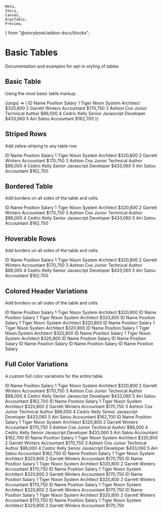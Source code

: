     Meta,
    Story,
    Canvas,
    ArgsTable,
    Preview,
} from "@storybook/addon-docs/blocks";

<Meta title="Tables/Basic Tables" component={BasicTable} />

# Basic Tables

<p className="sbdocs-desc">
    Documentation and examples for opt-in styling of tables
</p>

## Basic Table

Using the most basic table markup.

<Canvas>
    <Story
        name="Table Controls"
        argTypes={{
            striped: {
                control: {
                    type: `boolean`,
                },
            },
            bordered: {
                control: {
                    type: `boolean`,
                },
            },
            hover: {
                control: {
                    type: `boolean`,
                },
            },
            color: {
                control: {
                    type: `select`,
                    options: [
                        "primary",
                        "secondary",
                        "success",
                        "danger",
                        "warning",
                        "info",
                        "teal",
                        "indigo",
                        "purple",
                        "pink",
                        "orange",
                    ],
                },
            },
            theadColor: {
                control: {
                    type: `select`,
                    options: [
                        "primary",
                        "secondary",
                        "success",
                        "danger",
                        "warning",
                        "info",
                        "teal",
                        "indigo",
                        "purple",
                        "pink",
                        "orange",
                    ],
                },
            },
            className: {
                control: {
                    type: `text`,
                },
            },
        }}
    >
        {(args) => (
            <BasicTable {...args}>
                <thead>
                    <tr>
                        <th>ID</th>
                        <th>Name</th>
                        <th>Position</th>
                        <th>Salary</th>
                    </tr>
                </thead>
                <tbody>
                    <tr>
                        <th scope="row">1</th>
                        <td>Tiger Nixon</td>
                        <td>System Architect</td>
                        <td>$320,800</td>
                    </tr>
                    <tr>
                        <th scope="row">2</th>
                        <td>Garrett Winters</td>
                        <td>Accountant</td>
                        <td>$170,750</td>
                    </tr>
                    <tr>
                        <th scope="row">3</th>
                        <td>Ashton Cox</td>
                        <td>Junior Technical Author</td>
                        <td>$86,000</td>
                    </tr>
                    <tr>
                        <th scope="row">4</th>
                        <td>Cedric Kelly</td>
                        <td>Senior Javascript Developer</td>
                        <td>$433,060</td>
                    </tr>
                    <tr>
                        <th scope="row">5</th>
                        <td>Airi Satou</td>
                        <td>Accountant</td>
                        <td>$162,700</td>
                    </tr>
                </tbody>
            </BasicTable>
        )}
    </Story>
</Canvas>

<ArgsTable of={BasicTable} story="Table Controls" />

## Striped Rows

Add zebra-striping to any table row.

<Preview withToolbar>
    <Story name="Striped Rows">
        <BasicTable striped>
            <thead>
                <tr>
                    <th>ID</th>
                    <th>Name</th>
                    <th>Position</th>
                    <th>Salary</th>
                </tr>
            </thead>
            <tbody>
                <tr>
                    <th scope="row">1</th>
                    <td>Tiger Nixon</td>
                    <td>System Architect</td>
                    <td>$320,800</td>
                </tr>
                <tr>
                    <th scope="row">2</th>
                    <td>Garrett Winters</td>
                    <td>Accountant</td>
                    <td>$170,750</td>
                </tr>
                <tr>
                    <th scope="row">3</th>
                    <td>Ashton Cox</td>
                    <td>Junior Technical Author</td>
                    <td>$86,000</td>
                </tr>
                <tr>
                    <th scope="row">4</th>
                    <td>Cedric Kelly</td>
                    <td>Senior Javascript Developer</td>
                    <td>$433,060</td>
                </tr>
                <tr>
                    <th scope="row">5</th>
                    <td>Airi Satou</td>
                    <td>Accountant</td>
                    <td>$162,700</td>
                </tr>
            </tbody>
        </BasicTable>
    </Story>
</Preview>

## Bordered Table

Add borders on all sides of the table and cells.

<Preview withToolbar>
    <Story name="Bordered Table">
        <BasicTable bordered>
            <thead>
                <tr>
                    <th>ID</th>
                    <th>Name</th>
                    <th>Position</th>
                    <th>Salary</th>
                </tr>
            </thead>
            <tbody>
                <tr>
                    <th scope="row">1</th>
                    <td>Tiger Nixon</td>
                    <td>System Architect</td>
                    <td>$320,800</td>
                </tr>
                <tr>
                    <th scope="row">2</th>
                    <td>Garrett Winters</td>
                    <td>Accountant</td>
                    <td>$170,750</td>
                </tr>
                <tr>
                    <th scope="row">3</th>
                    <td>Ashton Cox</td>
                    <td>Junior Technical Author</td>
                    <td>$86,000</td>
                </tr>
                <tr>
                    <th scope="row">4</th>
                    <td>Cedric Kelly</td>
                    <td>Senior Javascript Developer</td>
                    <td>$433,060</td>
                </tr>
                <tr>
                    <th scope="row">5</th>
                    <td>Airi Satou</td>
                    <td>Accountant</td>
                    <td>$162,700</td>
                </tr>
            </tbody>
        </BasicTable>
    </Story>
</Preview>

## Hoverable Rows

Add borders on all sides of the table and cells.

<Preview withToolbar>
    <Story name="Hoverable Rows">
        <BasicTable hover>
            <thead>
                <tr>
                    <th>ID</th>
                    <th>Name</th>
                    <th>Position</th>
                    <th>Salary</th>
                </tr>
            </thead>
            <tbody>
                <tr>
                    <th scope="row">1</th>
                    <td>Tiger Nixon</td>
                    <td>System Architect</td>
                    <td>$320,800</td>
                </tr>
                <tr>
                    <th scope="row">2</th>
                    <td>Garrett Winters</td>
                    <td>Accountant</td>
                    <td>$170,750</td>
                </tr>
                <tr>
                    <th scope="row">3</th>
                    <td>Ashton Cox</td>
                    <td>Junior Technical Author</td>
                    <td>$86,000</td>
                </tr>
                <tr>
                    <th scope="row">4</th>
                    <td>Cedric Kelly</td>
                    <td>Senior Javascript Developer</td>
                    <td>$433,060</td>
                </tr>
                <tr>
                    <th scope="row">5</th>
                    <td>Airi Satou</td>
                    <td>Accountant</td>
                    <td>$162,700</td>
                </tr>
            </tbody>
        </BasicTable>
    </Story>
</Preview>

## Colored Header Variations

Add borders on all sides of the table and cells.

<Preview withToolbar>
    <Story name="Colored Header Variations">
        <div>
            <BasicTable className="mb-5" bordered theadColor="primary">
                <thead>
                    <tr>
                        <th>ID</th>
                        <th>Name</th>
                        <th>Position</th>
                        <th>Salary</th>
                    </tr>
                </thead>
                <tbody>
                    <tr>
                        <th scope="row">1</th>
                        <td>Tiger Nixon</td>
                        <td>System Architect</td>
                        <td>$320,800</td>
                    </tr>
                </tbody>
            </BasicTable>
            <BasicTable className="mb-5" bordered theadColor="secondary">
                <thead>
                    <tr>
                        <th>ID</th>
                        <th>Name</th>
                        <th>Position</th>
                        <th>Salary</th>
                    </tr>
                </thead>
                <tbody>
                    <tr>
                        <th scope="row">1</th>
                        <td>Tiger Nixon</td>
                        <td>System Architect</td>
                        <td>$320,800</td>
                    </tr>
                </tbody>
            </BasicTable>
            <BasicTable className="mb-5" bordered theadColor="success">
                <thead>
                    <tr>
                        <th>ID</th>
                        <th>Name</th>
                        <th>Position</th>
                        <th>Salary</th>
                    </tr>
                </thead>
                <tbody>
                    <tr>
                        <th scope="row">1</th>
                        <td>Tiger Nixon</td>
                        <td>System Architect</td>
                        <td>$320,800</td>
                    </tr>
                </tbody>
            </BasicTable>
            <BasicTable className="mb-5" bordered theadColor="danger">
                <thead>
                    <tr>
                        <th>ID</th>
                        <th>Name</th>
                        <th>Position</th>
                        <th>Salary</th>
                    </tr>
                </thead>
                <tbody>
                    <tr>
                        <th scope="row">1</th>
                        <td>Tiger Nixon</td>
                        <td>System Architect</td>
                        <td>$320,800</td>
                    </tr>
                </tbody>
            </BasicTable>
            <BasicTable className="mb-5" bordered theadColor="warning">
                <thead>
                    <tr>
                        <th>ID</th>
                        <th>Name</th>
                        <th>Position</th>
                        <th>Salary</th>
                    </tr>
                </thead>
                <tbody>
                    <tr>
                        <th scope="row">1</th>
                        <td>Tiger Nixon</td>
                        <td>System Architect</td>
                        <td>$320,800</td>
                    </tr>
                </tbody>
            </BasicTable>
            <BasicTable className="mb-5" bordered theadColor="info">
                <thead>
                    <tr>
                        <th>ID</th>
                        <th>Name</th>
                        <th>Position</th>
                        <th>Salary</th>
                    </tr>
                </thead>
                <tbody>
                    <tr>
                        <th scope="row">1</th>
                        <td>Tiger Nixon</td>
                        <td>System Architect</td>
                        <td>$320,800</td>
                    </tr>
                </tbody>
            </BasicTable>
            <BasicTable className="mb-5" bordered theadColor="teal">
                <thead>
                    <tr>
                        <th>ID</th>
                        <th>Name</th>
                        <th>Position</th>
                        <th>Salary</th>
                    </tr>
                </thead>
            </BasicTable>
            <BasicTable className="mb-5" bordered theadColor="indigo">
                <thead>
                    <tr>
                        <th>ID</th>
                        <th>Name</th>
                        <th>Position</th>
                        <th>Salary</th>
                    </tr>
                </thead>
            </BasicTable>
            <BasicTable className="mb-5" bordered theadColor="purple">
                <thead>
                    <tr>
                        <th>ID</th>
                        <th>Name</th>
                        <th>Position</th>
                        <th>Salary</th>
                    </tr>
                </thead>
            </BasicTable>
            <BasicTable className="mb-5" bordered theadColor="pink">
                <thead>
                    <tr>
                        <th>ID</th>
                        <th>Name</th>
                        <th>Position</th>
                        <th>Salary</th>
                    </tr>
                </thead>
            </BasicTable>
            <BasicTable className="mb-5" bordered theadColor="orange">
                <thead>
                    <tr>
                        <th>ID</th>
                        <th>Name</th>
                        <th>Position</th>
                        <th>Salary</th>
                    </tr>
                </thead>
            </BasicTable>
        </div>
    </Story>
</Preview>

## Full Color Variations

A custom full color variations for the entire table.

<Preview withToolbar>
    <Story name="Full Color Variations">
        <div>
            <BasicTable className="mb-5" bordered color="primary">
                <thead>
                    <tr>
                        <th>ID</th>
                        <th>Name</th>
                        <th>Position</th>
                        <th>Salary</th>
                    </tr>
                </thead>
                <tbody>
                    <tr>
                        <th scope="row">1</th>
                        <td>Tiger Nixon</td>
                        <td>System Architect</td>
                        <td>$320,800</td>
                    </tr>
                    <tr>
                        <th scope="row">2</th>
                        <td>Garrett Winters</td>
                        <td>Accountant</td>
                        <td>$170,750</td>
                    </tr>
                    <tr>
                        <th scope="row">3</th>
                        <td>Ashton Cox</td>
                        <td>Junior Technical Author</td>
                        <td>$86,000</td>
                    </tr>
                    <tr>
                        <th scope="row">4</th>
                        <td>Cedric Kelly</td>
                        <td>Senior Javascript Developer</td>
                        <td>$433,060</td>
                    </tr>
                    <tr>
                        <th scope="row">5</th>
                        <td>Airi Satou</td>
                        <td>Accountant</td>
                        <td>$162,700</td>
                    </tr>
                </tbody>
            </BasicTable>
            <BasicTable className="mb-5" bordered color="secondary">
                <thead>
                    <tr>
                        <th>ID</th>
                        <th>Name</th>
                        <th>Position</th>
                        <th>Salary</th>
                    </tr>
                </thead>
                <tbody>
                    <tr>
                        <th scope="row">1</th>
                        <td>Tiger Nixon</td>
                        <td>System Architect</td>
                        <td>$320,800</td>
                    </tr>
                    <tr>
                        <th scope="row">2</th>
                        <td>Garrett Winters</td>
                        <td>Accountant</td>
                        <td>$170,750</td>
                    </tr>
                    <tr>
                        <th scope="row">3</th>
                        <td>Ashton Cox</td>
                        <td>Junior Technical Author</td>
                        <td>$86,000</td>
                    </tr>
                    <tr>
                        <th scope="row">4</th>
                        <td>Cedric Kelly</td>
                        <td>Senior Javascript Developer</td>
                        <td>$433,060</td>
                    </tr>
                    <tr>
                        <th scope="row">5</th>
                        <td>Airi Satou</td>
                        <td>Accountant</td>
                        <td>$162,700</td>
                    </tr>
                </tbody>
            </BasicTable>
            <BasicTable className="mb-5" bordered color="success">
                <thead>
                    <tr>
                        <th>ID</th>
                        <th>Name</th>
                        <th>Position</th>
                        <th>Salary</th>
                    </tr>
                </thead>
                <tbody>
                    <tr>
                        <th scope="row">1</th>
                        <td>Tiger Nixon</td>
                        <td>System Architect</td>
                        <td>$320,800</td>
                    </tr>
                    <tr>
                        <th scope="row">2</th>
                        <td>Garrett Winters</td>
                        <td>Accountant</td>
                        <td>$170,750</td>
                    </tr>
                    <tr>
                        <th scope="row">3</th>
                        <td>Ashton Cox</td>
                        <td>Junior Technical Author</td>
                        <td>$86,000</td>
                    </tr>
                    <tr>
                        <th scope="row">4</th>
                        <td>Cedric Kelly</td>
                        <td>Senior Javascript Developer</td>
                        <td>$433,060</td>
                    </tr>
                    <tr>
                        <th scope="row">5</th>
                        <td>Airi Satou</td>
                        <td>Accountant</td>
                        <td>$162,700</td>
                    </tr>
                </tbody>
            </BasicTable>
            <BasicTable className="mb-5" bordered color="warning">
                <thead>
                    <tr>
                        <th>ID</th>
                        <th>Name</th>
                        <th>Position</th>
                        <th>Salary</th>
                    </tr>
                </thead>
                <tbody>
                    <tr>
                        <th scope="row">1</th>
                        <td>Tiger Nixon</td>
                        <td>System Architect</td>
                        <td>$320,800</td>
                    </tr>
                    <tr>
                        <th scope="row">2</th>
                        <td>Garrett Winters</td>
                        <td>Accountant</td>
                        <td>$170,750</td>
                    </tr>
                    <tr>
                        <th scope="row">3</th>
                        <td>Ashton Cox</td>
                        <td>Junior Technical Author</td>
                        <td>$86,000</td>
                    </tr>
                    <tr>
                        <th scope="row">4</th>
                        <td>Cedric Kelly</td>
                        <td>Senior Javascript Developer</td>
                        <td>$433,060</td>
                    </tr>
                    <tr>
                        <th scope="row">5</th>
                        <td>Airi Satou</td>
                        <td>Accountant</td>
                        <td>$162,700</td>
                    </tr>
                </tbody>
            </BasicTable>
            <BasicTable className="mb-5" bordered color="danger">
                <thead>
                    <tr>
                        <th>ID</th>
                        <th>Name</th>
                        <th>Position</th>
                        <th>Salary</th>
                    </tr>
                </thead>
                <tbody>
                    <tr>
                        <th scope="row">1</th>
                        <td>Tiger Nixon</td>
                        <td>System Architect</td>
                        <td>$320,800</td>
                    </tr>
                    <tr>
                        <th scope="row">2</th>
                        <td>Garrett Winters</td>
                        <td>Accountant</td>
                        <td>$170,750</td>
                    </tr>
                </tbody>
            </BasicTable>
            <BasicTable className="mb-5" bordered color="info">
                <thead>
                    <tr>
                        <th>ID</th>
                        <th>Name</th>
                        <th>Position</th>
                        <th>Salary</th>
                    </tr>
                </thead>
                <tbody>
                    <tr>
                        <th scope="row">1</th>
                        <td>Tiger Nixon</td>
                        <td>System Architect</td>
                        <td>$320,800</td>
                    </tr>
                    <tr>
                        <th scope="row">2</th>
                        <td>Garrett Winters</td>
                        <td>Accountant</td>
                        <td>$170,750</td>
                    </tr>
                </tbody>
            </BasicTable>
            <BasicTable className="mb-5" bordered color="teal">
                <thead>
                    <tr>
                        <th>ID</th>
                        <th>Name</th>
                        <th>Position</th>
                        <th>Salary</th>
                    </tr>
                </thead>
                <tbody>
                    <tr>
                        <th scope="row">1</th>
                        <td>Tiger Nixon</td>
                        <td>System Architect</td>
                        <td>$320,800</td>
                    </tr>
                    <tr>
                        <th scope="row">2</th>
                        <td>Garrett Winters</td>
                        <td>Accountant</td>
                        <td>$170,750</td>
                    </tr>
                </tbody>
            </BasicTable>
            <BasicTable className="mb-5" bordered color="indigo">
                <thead>
                    <tr>
                        <th>ID</th>
                        <th>Name</th>
                        <th>Position</th>
                        <th>Salary</th>
                    </tr>
                </thead>
                <tbody>
                    <tr>
                        <th scope="row">1</th>
                        <td>Tiger Nixon</td>
                        <td>System Architect</td>
                        <td>$320,800</td>
                    </tr>
                    <tr>
                        <th scope="row">2</th>
                        <td>Garrett Winters</td>
                        <td>Accountant</td>
                        <td>$170,750</td>
                    </tr>
                </tbody>
            </BasicTable>
            <BasicTable className="mb-5" bordered color="purple">
                <thead>
                    <tr>
                        <th>ID</th>
                        <th>Name</th>
                        <th>Position</th>
                        <th>Salary</th>
                    </tr>
                </thead>
                <tbody>
                    <tr>
                        <th scope="row">1</th>
                        <td>Tiger Nixon</td>
                        <td>System Architect</td>
                        <td>$320,800</td>
                    </tr>
                    <tr>
                        <th scope="row">2</th>
                        <td>Garrett Winters</td>
                        <td>Accountant</td>
                        <td>$170,750</td>
                    </tr>
                </tbody>
            </BasicTable>
            <BasicTable className="mb-5" bordered color="pink">
                <thead>
                    <tr>
                        <th>ID</th>
                        <th>Name</th>
                        <th>Position</th>
                        <th>Salary</th>
                    </tr>
                </thead>
                <tbody>
                    <tr>
                        <th scope="row">1</th>
                        <td>Tiger Nixon</td>
                        <td>System Architect</td>
                        <td>$320,800</td>
                    </tr>
                    <tr>
                        <th scope="row">2</th>
                        <td>Garrett Winters</td>
                        <td>Accountant</td>
                        <td>$170,750</td>
                    </tr>
                </tbody>
            </BasicTable>
            <BasicTable className="mb-5" bordered color="orange">
                <thead>
                    <tr>
                        <th>ID</th>
                        <th>Name</th>
                        <th>Position</th>
                        <th>Salary</th>
                    </tr>
                </thead>
                <tbody>
                    <tr>
                        <th scope="row">1</th>
                        <td>Tiger Nixon</td>
                        <td>System Architect</td>
                        <td>$320,800</td>
                    </tr>
                    <tr>
                        <th scope="row">2</th>
                        <td>Garrett Winters</td>
                        <td>Accountant</td>
                        <td>$170,750</td>
                    </tr>
                </tbody>
            </BasicTable>
        </div>
    </Story>
</Preview>
